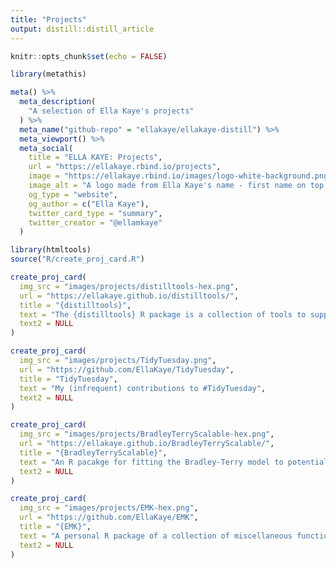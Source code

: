 ```yaml
---
title: "Projects"
output: distill::distill_article
---
```


```r
knitr::opts_chunk$set(echo = FALSE)
```

```r
library(metathis)

meta() %>%
  meta_description(
    "A selection of Ella Kaye's projects"
  ) %>%
  meta_name("github-repo" = "ellakaye/ellakaye-distill") %>%
  meta_viewport() %>%
  meta_social(
    title = "ELLA KAYE: Projects",
    url = "https://ellakaye.rbind.io/projects",
    image = "https://ellakaye.rbind.io/images/logo-white-background.png",
    image_alt = "A logo made from Ella Kaye's name - first name on top of last name in black capital letters, separated by a horizontal bright pink line",
    og_type = "website",
    og_author = c("Ella Kaye"),
    twitter_card_type = "summary",
    twitter_creator = "@ellamkaye"
  )
```


```r
library(htmltools)
source("R/create_proj_card.R")
```

```r
create_proj_card(
  img_src = "images/projects/distilltools-hex.png",
  url = "https://ellakaye.github.io/distilltools/",
  title = "{distilltools}",
  text = "The {distilltools} R package is a collection of tools to support the creation and styling of content on blogs/wesbites made with the {distill} package.",
  text2 = NULL
)

create_proj_card(
  img_src = "images/projects/TidyTuesday.png",
  url = "https://github.com/EllaKaye/TidyTuesday",
  title = "TidyTuesday",
  text = "My (infrequent) contributions to #TidyTuesday",
  text2 = NULL
)

create_proj_card(
  img_src = "images/projects/BradleyTerryScalable-hex.png",
  url = "https://ellakaye.github.io/BradleyTerryScalable/",
  title = "{BradleyTerryScalable}",
  text = "An R pacakge for fitting the Bradley-Terry model to potentially large and sparse networks for paired comparison data.",
  text2 = NULL
)

create_proj_card(
  img_src = "images/projects/EMK-hex.png",
  url = "https://github.com/EllaKaye/EMK",
  title = "{EMK}",
  text = "A personal R package of a collection of miscellaneous functions I find useful.",
  text2 = NULL
)
```

